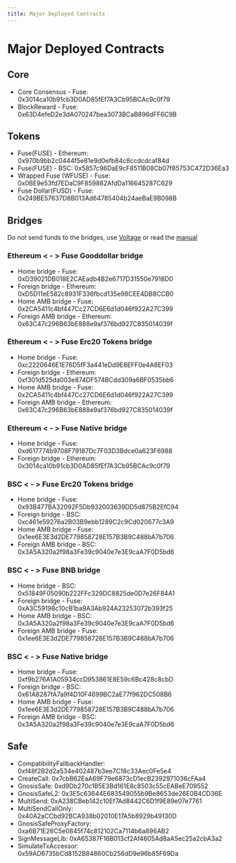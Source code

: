 ```yaml
---
title: Major Deployed Contracts
---
```

# Major Deployed Contracts

## Core

* Core Consensus - Fuse: 0x3014ca10b91cb3D0AD85fEf7A3Cb95BCAc9c0f79
* BlockReward - Fuse: 0x63D4efeD2e3dA070247bea3073BCaB896dFF6C9B

## Tokens&#x20;

* Fuse(FUSE) - Ethereum: 0x970b9bb2c0444f5e81e9d0efb84c8ccdcdcaf84d
* &#x20;Fuse(FUSE) - BSC: 0x5857c96DaE9cF8511B08Cb07f85753C472D36Ea3&#x20;
* Wrapped Fuse (WFUSE) - Fuse: 0x0BE9e53fd7EDaC9F859882AfdDa116645287C629&#x20;
* Fuse Dollar(FUSD) - Fuse: 0x249BE57637D8B013Ad64785404b24aeBaE9B098B

## Bridges&#x20;

Do not send funds to the bridges, use [Voltage](https://voltage.finance) or read the [manual](../../basics/getting-started-with-fuse/bridge-to-fuse.mdx)

### Ethereum < - > Fuse Gooddollar bridge

* Home bridge - Fuse: 0xD39021DB018E2CAEadb4B2e6717D31550e7918D0&#x20;
* Foreign bridge - Ethereum: 0xD5D11eE582c8931F336fbcd135e98CEE4DB8CCB0
* Home AMB bridge - Fuse: 0x2CA5411c4bf447Cc27CD6E6d1d046f922A27C399&#x20;
* Foreign AMB bridge - Ethereum: 0x63C47c296B63bE888e9af376bd927C835014039f

### Ethereum < - > Fuse Erc20 Tokens bridge

* Home bridge - Fuse: 0xc2220646E1E76D5fF3a441eDd9E8EFF0e4A8EF03&#x20;
* Foreign bridge - Ethereum: 0xf301d525da003e874DF574BCdd309a6BF0535bb6&#x20;
* Home AMB bridge - Fuse: 0x2CA5411c4bf447Cc27CD6E6d1d046f922A27C399&#x20;
* Foreign AMB bridge - Ethereum: 0x63C47c296B63bE888e9af376bd927C835014039f

### Ethereum < - > Fuse Native bridge

* Home bridge - Fuse: 0xd617774b9708F79187Dc7F03D3Bdce0a623F6988&#x20;
* Foreign bridge - Ethereum: 0x3014ca10b91cb3D0AD85fEf7A3Cb95BCAc9c0f79

### BSC < - > Fuse Erc20 Tokens bridge

* Home bridge - Fuse: 0x93B477BA32092F5Db932003639DD5d875B2EfC94&#x20;
* Foreign bridge - BSC: 0xc461e59276a2B03B9ebb1289C2c9Cd020677c3A9&#x20;
* Home AMB bridge - Fuse: 0x1ee6E3E3d2DE779858728E157B3B9C488bA7b706&#x20;
* Foreign AMB bridge - BSC: 0x3A5A320a2f98a3Fe39c9040e7e3E9caA7F0D5bd6

### BSC < - > Fuse BNB bridge

* Home bridge - BSC: 0x51849F05090b222FFc329DC8825de0D7e26F84A1&#x20;
* Foreign bridge - Fuse: 0xA3C59198c10cB1ba9A3Ab924A23253072b393f25&#x20;
* Home AMB bridge - BSC: 0x3A5A320a2f98a3Fe39c9040e7e3E9caA7F0D5bd6&#x20;
* Foreign AMB bridge - Fuse: 0x1ee6E3E3d2DE779858728E157B3B9C488bA7b706

### BSC < - > Fuse Native bridge

* Home bridge - Fuse: 0xf9b276A1A05934ccD953861E8E59c6Bc428c8cbD&#x20;
* Foreign bridge - BSC: 0x61A8287fA7a9f4D10F4699BC2aE77f962DC508B6&#x20;
* Home AMB bridge - Fuse: 0x1ee6E3E3d2DE779858728E157B3B9C488bA7b706&#x20;
* Foreign AMB bridge - BSC: 0x3A5A320a2f98a3Fe39c9040e7e3E9caA7F0D5bd6

## Safe

* CompatibilityFallbackHandler: 0xf48f2B2d2a534e402487b3ee7C18c33Aec0Fe5e4
* CreateCall: 0x7cbB62EaA69F79e6873cD1ecB2392971036cFAa4
* GnosisSafe: 0xd9Db270c1B5E3Bd161E8c8503c55cEABeE709552
* GnosisSafeL2: 0x3E5c63644E683549055b9Be8653de26E0B4CD36E
* MultiSend: 0xA238CBeb142c10Ef7Ad8442C6D1f9E89e07e7761
* MultiSendCallOnly: 0x40A2aCCbd92BCA938b02010E17A5b8929b49130D
* GnosisSafeProxyFactory: 0xa6B71E26C5e0845f74c812102Ca7114b6a896AB2
* SignMessageLib: 0xA65387F16B013cf2Af4605Ad8aA5ec25a2cbA3a2
* SimulateTxAccessor: 0x59AD6735bCd8152B84860Cb256dD9e96b85F69Da

##
